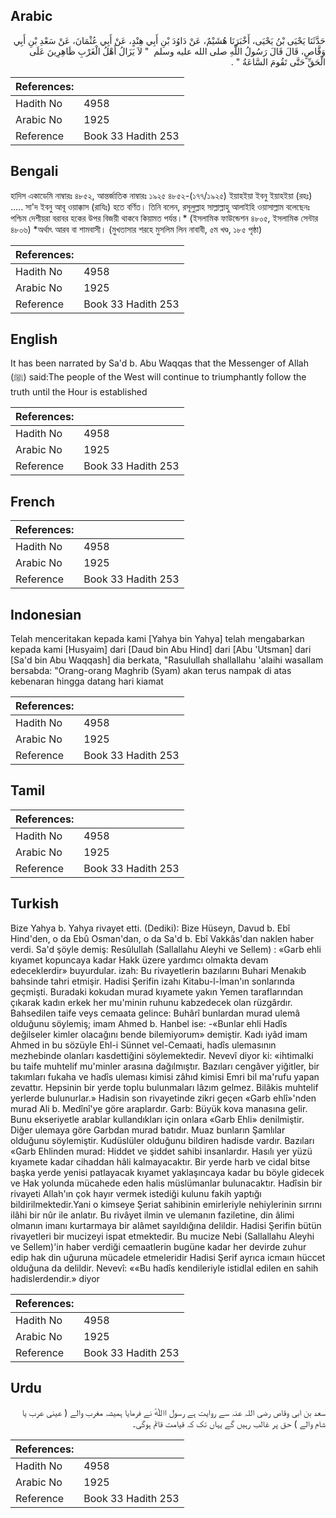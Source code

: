 ## Arabic


<div dir="rtl" lang="ar" style={{fontSize:'larger',backgroundColor:'#f8f9fa',padding:20}}>
حَدَّثَنَا يَحْيَى بْنُ يَحْيَى، أَخْبَرَنَا هُشَيْمٌ، عَنْ دَاوُدَ بْنِ أَبِي هِنْدٍ، عَنْ أَبِي عُثْمَانَ، عَنْ سَعْدِ بْنِ أَبِي وَقَّاصٍ، قَالَ قَالَ رَسُولُ اللَّهِ صلى الله عليه وسلم ‏ "‏ لاَ يَزَالُ أَهْلُ الْغَرْبِ ظَاهِرِينَ عَلَى الْحَقِّ حَتَّى تَقُومَ السَّاعَةُ ‏"‏ ‏.‏
</div>
<div style={{backgroundColor:'#f8f9fa',padding:20, marginBottom: 10}}><table> <thead> <tr> <th>References:</th> <th></th> </tr> </thead> <tbody><tr><td>Hadith No</td><td>4958</td></tr><tr><td>Arabic No</td><td>1925</td></tr><tr><td>Reference</td><td>Book 33 Hadith 253</td></tr></tbody></table></div>

## Bengali


<div dir="ltr" lang="bn" style={{fontSize:'larger',backgroundColor:'#f8f9fa',padding:20}}>
হাদিস একাডেমি নাম্বারঃ ৪৮৫২, আন্তর্জাতিক নাম্বারঃ ১৯২৫ ৪৮৫২-(১৭৭/১৯২৫) ইয়াহইয়া ইবনু ইয়াহইয়া (রহঃ) ..... সা'দ ইবনু আবূ ওয়াক্কাস (রাযিঃ) হতে বর্ণিত। তিনি বলেন, রসূলুল্লাহ সাল্লাল্লাহু আলাইহি ওয়াসাল্লাম বলেছেনঃ পশ্চিম দেশীয়রা বরাবর হকের উপর বিজয়ী থাকবে কিয়ামত পর্যন্ত।* (ইসলামিক ফাউন্ডেশন ৪৮০৫, ইসলামিক সেন্টার ৪৮০৬) *অর্থাৎ আরব বা শামবাসী। (মুখতাসার শরহে মুসলিম লিন নাবাবী, ৫ম খণ্ড, ১৮৫ পৃষ্ঠা)
</div>
<div style={{backgroundColor:'#f8f9fa',padding:20, marginBottom: 10}}><table> <thead> <tr> <th>References:</th> <th></th> </tr> </thead> <tbody><tr><td>Hadith No</td><td>4958</td></tr><tr><td>Arabic No</td><td>1925</td></tr><tr><td>Reference</td><td>Book 33 Hadith 253</td></tr></tbody></table></div>

## English


<div dir="ltr" lang="en" style={{fontSize:'larger',backgroundColor:'#f8f9fa',padding:20}}>
It has been narrated by Sa'd b. Abu Waqqas that the Messenger of Allah (ﷺ) said:The people of the West will continue to triumphantly follow the truth until the Hour is established
</div>
<div style={{backgroundColor:'#f8f9fa',padding:20, marginBottom: 10}}><table> <thead> <tr> <th>References:</th> <th></th> </tr> </thead> <tbody><tr><td>Hadith No</td><td>4958</td></tr><tr><td>Arabic No</td><td>1925</td></tr><tr><td>Reference</td><td>Book 33 Hadith 253</td></tr></tbody></table></div>

## French


<div dir="ltr" lang="fr" style={{fontSize:'larger',backgroundColor:'#f8f9fa',padding:20}}>

</div>
<div style={{backgroundColor:'#f8f9fa',padding:20, marginBottom: 10}}><table> <thead> <tr> <th>References:</th> <th></th> </tr> </thead> <tbody><tr><td>Hadith No</td><td>4958</td></tr><tr><td>Arabic No</td><td>1925</td></tr><tr><td>Reference</td><td>Book 33 Hadith 253</td></tr></tbody></table></div>

## Indonesian


<div dir="ltr" lang="id" style={{fontSize:'larger',backgroundColor:'#f8f9fa',padding:20}}>
Telah menceritakan kepada kami [Yahya bin Yahya] telah mengabarkan kepada kami [Husyaim] dari [Daud bin Abu Hind] dari [Abu 'Utsman] dari [Sa'd bin Abu Waqqash] dia berkata, "Rasulullah shallallahu 'alaihi wasallam bersabda: "Orang-orang Maghrib (Syam) akan terus nampak di atas kebenaran hingga datang hari kiamat
</div>
<div style={{backgroundColor:'#f8f9fa',padding:20, marginBottom: 10}}><table> <thead> <tr> <th>References:</th> <th></th> </tr> </thead> <tbody><tr><td>Hadith No</td><td>4958</td></tr><tr><td>Arabic No</td><td>1925</td></tr><tr><td>Reference</td><td>Book 33 Hadith 253</td></tr></tbody></table></div>

## Tamil


<div dir="ltr" lang="ta" style={{fontSize:'larger',backgroundColor:'#f8f9fa',padding:20}}>

</div>
<div style={{backgroundColor:'#f8f9fa',padding:20, marginBottom: 10}}><table> <thead> <tr> <th>References:</th> <th></th> </tr> </thead> <tbody><tr><td>Hadith No</td><td>4958</td></tr><tr><td>Arabic No</td><td>1925</td></tr><tr><td>Reference</td><td>Book 33 Hadith 253</td></tr></tbody></table></div>

## Turkish


<div dir="ltr" lang="tr" style={{fontSize:'larger',backgroundColor:'#f8f9fa',padding:20}}>
Bize Yahya b. Yahya rivayet etti. (Dediki): Bize Hüseyn, Davud b. Ebî Hind'den, o da Ebû Osman'dan, o da Sa'd b. Ebî Vakkâs'dan naklen haber verdi. Sa'd şöyle demiş: Resûlullah (Sallallahu Aleyhi ve Sellem) : «Garb ehli kıyamet kopuncaya kadar Hakk üzere yardımcı olmakta devam edeceklerdir» buyurdular. izah: Bu rivayetlerin bazılarını Buhari Menakıb bahsinde tahri etmişir. Hadisi Şerifin izahı Kitabu-l-İman'ın sonlarında geçmişti. Buradaki kokudan murad kıyamete yakın Yemen taraflarından çıkarak kadın erkek her mu'minin ruhunu kabzedecek olan rüzgârdır. Bahsedilen taife veys cemaata gelince: Buhârî bunlardan murad ulemâ olduğunu söylemiş; imam Ahmed b. Hanbel ise: -«Bunlar ehli Hadîs değilseler kimler olacağını bende bilemiyorum» demiştir. Kadı iyâd imam Ahmed in bu sözüyle Ehl-i Sünnet vel-Cemaati, hadîs ulemasının mezhebinde olanları kasdettiğini söylemektedir. Nevevî diyor ki: «ihtimalki bu taife muhtelif mu'minler arasına dağılmıştır. Bazıları cengâver yiğitler, bir takımları fukaha ve hadîs uleması kimisi zâhıd kimisi Emri bil ma'rufu yapan zevattır. Hepsinin bir yerde toplu bulunmaları lâzım gelmez. Bilâkis muhtelif yerlerde bulunurlar.» Hadisin son rivayetinde zikri geçen «Garb ehlî»'nden murad Ali b. Medînî'ye göre araplardır. Garb: Büyük kova manasına gelir. Bunu ekseriyetle arablar kullandıkları için onlara «Garb Ehli» denilmiştir. Diğer ulemaya göre Garbdan murad batıdır. Muaz bunların Şamlılar olduğunu söylemiştir. Kudüslüler olduğunu bildiren hadisde vardır. Bazıları «Garb Ehlinden murad: Hiddet ve şiddet sahibi insanlardır. Hasılı yer yüzü kıyamete kadar cihaddan hâli kalmayacaktır. Bir yerde harb ve cidal bitse başka yerde yenisi patlayacak kıyamet yaklaşıncaya kadar bu böyle gidecek ve Hak yolunda mücahede eden halis müslümanlar bulunacaktır. Hadîsin bir rivayeti Allah'ın çok hayır vermek istediği kulunu fakih yaptığı bildirilmektedir.Yani o kimseye Şeriat sahibinin emirleriyle nehiylerinin sırrını ilâhi bir nûr ile anlatır. Bu rivâyet ilmin ve ulemanın faziletine, din âlimi olmanın imanı kurtarmaya bir alâmet sayıldığına delildir. Hadisi Şerifin bütün rivayetleri bir mucizeyi ispat etmektedir. Bu mucize Nebi (Sallallahu Aleyhi ve Sellem)'in haber verdiği cemaatlerin bugüne kadar her devirde zuhur edip hak din uğuruna mücadele etmeleridir Hadisi Şerif ayrıca icmaın hüccet olduğuna da delildir. Nevevî: ««Bu hadîs kendileriyle istidlal edilen en sahih hadislerdendir.» diyor
</div>
<div style={{backgroundColor:'#f8f9fa',padding:20, marginBottom: 10}}><table> <thead> <tr> <th>References:</th> <th></th> </tr> </thead> <tbody><tr><td>Hadith No</td><td>4958</td></tr><tr><td>Arabic No</td><td>1925</td></tr><tr><td>Reference</td><td>Book 33 Hadith 253</td></tr></tbody></table></div>

## Urdu


<div dir="rtl" lang="ur" style={{fontSize:'larger',backgroundColor:'#f8f9fa',padding:20}}>
سعد بن ابی وقاص رضی ‌اللہ ‌عنہ سے روایت ہے رسول اﷲؐ نے فرمایا ہمیشہ مغرب والے ( عینی عرب یا شام والے ) حق پر غالب رہیں گے یہاں تک کہ قیامت قائم ہوگی۔
</div>
<div style={{backgroundColor:'#f8f9fa',padding:20, marginBottom: 10}}><table> <thead> <tr> <th>References:</th> <th></th> </tr> </thead> <tbody><tr><td>Hadith No</td><td>4958</td></tr><tr><td>Arabic No</td><td>1925</td></tr><tr><td>Reference</td><td>Book 33 Hadith 253</td></tr></tbody></table></div>